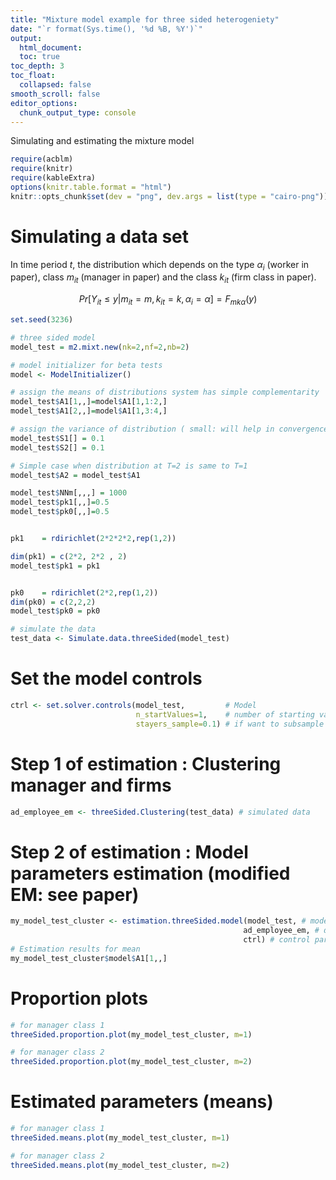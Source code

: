 ```yaml
---
title: "Mixture model example for three sided heterogeniety"
date: "`r format(Sys.time(), '%d %B, %Y')`"
output:
  html_document:
  toc: true
toc_depth: 3
toc_float:
  collapsed: false
smooth_scroll: false
editor_options:
  chunk_output_type: console
---
```


Simulating and estimating the mixture model

```r
require(acblm)
require(knitr)
require(kableExtra)
options(knitr.table.format = "html") 
knitr::opts_chunk$set(dev = "png", dev.args = list(type = "cairo-png"))
```


# Simulating a data set

In time period $t$, the distribution which depends on the type $\alpha_i$ (worker in paper), class $m_{it}$ (manager in paper) and the class $k_{it}$ (firm class in paper). 

$$Pr[Y_{it} \leq y|m_{it}=m,k_{it}=k,\alpha_i=\alpha]=F_{mk\alpha}(y)$$

```r
set.seed(3236)

# three sided model
model_test = m2.mixt.new(nk=2,nf=2,nb=2)

# model initializer for beta tests 
model <- ModelInitializer()

# assign the means of distributions system has simple complementarity 
model_test$A1[1,,]=model$A1[1,1:2,]
model_test$A1[2,,]=model$A1[1,3:4,]

# assign the variance of distribution ( small: will help in convergence on desktop)
model_test$S1[] = 0.1
model_test$S2[] = 0.1

# Simple case when distribution at T=2 is same to T=1 
model_test$A2 = model_test$A1

model_test$NNm[,,,] = 1000
model_test$pk1[,,]=0.5
model_test$pk0[,,]=0.5


pk1    = rdirichlet(2*2*2*2,rep(1,2))

dim(pk1) = c(2*2, 2*2 , 2)
model_test$pk1 = pk1


pk0    = rdirichlet(2*2,rep(1,2))
dim(pk0) = c(2,2,2)
model_test$pk0 = pk0

# simulate the data 
test_data <- Simulate.data.threeSided(model_test)

```
# Set the model controls 
```r

ctrl <- set.solver.controls(model_test,         # Model  
                            n_startValues=1,    # number of starting values
                            stayers_sample=0.1) # if want to subsample the stayers data 
```
# Step 1 of estimation : Clustering manager and firms  
```r

ad_employee_em <- threeSided.Clustering(test_data) # simulated data  

```
# Step 2 of estimation : Model parameters estimation (modified EM: see paper) 
```r
 
my_model_test_cluster <- estimation.threeSided.model(model_test, # model 
                                                    ad_employee_em, # data with step 1 estimation results 
                                                    ctrl) # control parametrs for solver 
# Estimation results for mean                                                     
my_model_test_cluster$model$A1[1,,]
```

# Proportion plots
```r
# for manager class 1 
threeSided.proportion.plot(my_model_test_cluster, m=1)

# for manager class 2
threeSided.proportion.plot(my_model_test_cluster, m=2)

```
# Estimated parameters (means)  

```r


# for manager class 1 
threeSided.means.plot(my_model_test_cluster, m=1)

# for manager class 2
threeSided.means.plot(my_model_test_cluster, m=2)

```

